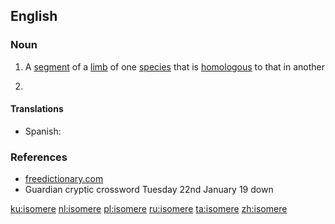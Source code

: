 {{also|isomère}}
==English==

===Noun===
{{en-noun}}

# A [[segment]] of a [[limb]] of one [[species]] that is [[homologous]] to that in another
# {{lb|en|chemistry}} {{archaic form of|isomer|lang=en}}

====Translations====
{{trans-top|segment of a limb}}
* Spanish: {{t+|es|isómero|m}}
{{trans-mid}}
{{trans-bottom}}

===References===
* [http://www.thefreedictionary.com/Isomere freedictionary.com]
* Guardian cryptic crossword Tuesday 22nd January 19 down

[[ku:isomere]]
[[nl:isomere]]
[[pl:isomere]]
[[ru:isomere]]
[[ta:isomere]]
[[zh:isomere]]